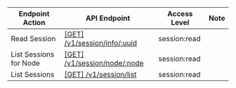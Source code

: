 | Endpoint Action      | API Endpoint           | Access Level   | Note   |
| -------------------- | ---------------------- | -------------- | ------ |
Read Session|[[GET] /v1/session/info/:uuid](https://www.consul.io/api-docs/session#read-session)|session:read|
List Sessions for Node|[[GET] /v1/session/node/:node](https://www.consul.io/api-docs/session#list-sessions-for-node)|session:read|
List Sessions|[[GET] /v1/session/list](https://www.consul.io/api-docs/session#list-sessions)|session:read|
